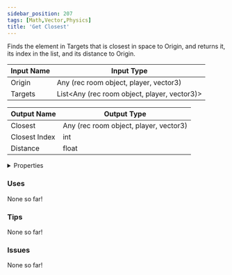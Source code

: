 ```yaml
---
sidebar_position: 207
tags: [Math,Vector,Physics]
title: 'Get Closest'
---
```


Finds the element in Targets that is closest in space to Origin, and returns it, its index in the list, and its distance to Origin.



<IChip uuid="49fa5928-1af5-49e3-96d0-5ae67e6d81c9"/>

| Input Name | Input Type |
|-----------|-----------|
| Origin | Any (rec room object, player, vector3) |
| Targets | List\<Any (rec room object, player, vector3)\> |

| Output Name | Output Type |
|-----------|-----------|
| Closest | Any (rec room object, player, vector3) |
| Closest Index | int |
| Distance | float |


<details>
  <summary>Properties</summary>
  <div>
    <div>
    <table>
      <thead>
        <tr>
          <th>Is beta required?</th>
          <th>No</th>
        </tr>
        <tr>
          <th>Is this chip a trolling risk?</th>
          <th>No</th>
        </tr>
        <tr>
          <th>Is this chip a role assignment risk?</th>
          <th>No</th>
        </tr>
        <tr>
          <th>Chip UUID</th>
          <th>49fa5928-1af5-49e3-96d0-5ae67e6d81c9</th>
        </tr>
        <tr>
          <th>Room availability</th>
          <th>Available everywhere</th>
        </tr>
      </thead>
    </table>
    </div>
  </div>
</details>

### Uses

None so far!

### Tips

None so far!

### Issues

None so far!